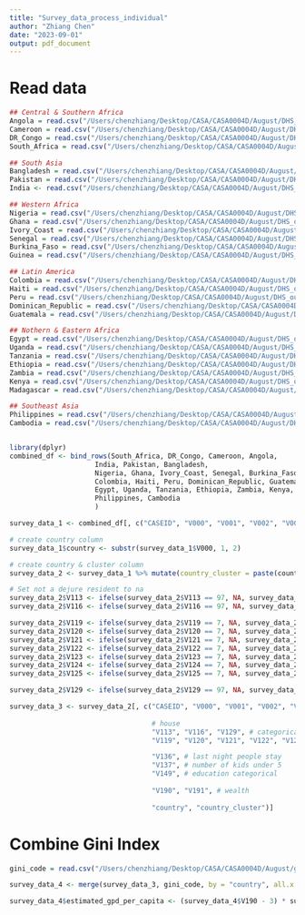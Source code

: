 ```yaml
---
title: "Survey_data_process_individual"
author: "Zhiang Chen"
date: "2023-09-01"
output: pdf_document
---
```


# Read data
```r
## Central & Southern Africa
Angola = read.csv("/Users/chenzhiang/Desktop/CASA/CASA0004D/August/DHS_output/Central_Southern_Africa/Angola_survey.csv")
Cameroon = read.csv("/Users/chenzhiang/Desktop/CASA/CASA0004D/August/DHS_output/Central_Southern_Africa/Cameroon_survey.csv")
DR_Congo = read.csv("/Users/chenzhiang/Desktop/CASA/CASA0004D/August/DHS_output/Central_Southern_Africa/DR_Congo_survey.csv")
South_Africa = read.csv("/Users/chenzhiang/Desktop/CASA/CASA0004D/August/DHS_output/Central_Southern_Africa/South_Africa_survey.csv")

## South Asia
Bangladesh = read.csv("/Users/chenzhiang/Desktop/CASA/CASA0004D/August/DHS_output/South_Asia/Bangladesh_survey.csv")
Pakistan = read.csv("/Users/chenzhiang/Desktop/CASA/CASA0004D/August/DHS_output/South_Asia/Pakistan_survey.csv")
India <- read.csv("/Users/chenzhiang/Desktop/CASA/CASA0004D/August/DHS_output/South_Asia/India_survey.csv")

## Western Africa
Nigeria = read.csv("/Users/chenzhiang/Desktop/CASA/CASA0004D/August/DHS_output/Western_Africa/Nigeria_survey.csv")
Ghana = read.csv("/Users/chenzhiang/Desktop/CASA/CASA0004D/August/DHS_output/Western_Africa/Ghana_survey.csv")
Ivory_Coast = read.csv("/Users/chenzhiang/Desktop/CASA/CASA0004D/August/DHS_output/Western_Africa/Ivory_Coast_survey.csv")
Senegal = read.csv("/Users/chenzhiang/Desktop/CASA/CASA0004D/August/DHS_output/Western_Africa/Senegal_survey.csv")
Burkina_Faso = read.csv("/Users/chenzhiang/Desktop/CASA/CASA0004D/August/DHS_output/Western_Africa/Burkina_Faso_survey.csv")
Guinea = read.csv("/Users/chenzhiang/Desktop/CASA/CASA0004D/August/DHS_output/Western_Africa/Guinea_survey.csv")

## Latin America
Colombia = read.csv("/Users/chenzhiang/Desktop/CASA/CASA0004D/August/DHS_output/Latin_America/Colombia_survey.csv")
Haiti = read.csv("/Users/chenzhiang/Desktop/CASA/CASA0004D/August/DHS_output/Latin_America/Haiti_survey.csv")
Peru = read.csv("/Users/chenzhiang/Desktop/CASA/CASA0004D/August/DHS_output/Latin_America/Peru_survey.csv")
Dominican_Republic = read.csv("/Users/chenzhiang/Desktop/CASA/CASA0004D/August/DHS_output/Latin_America/Dominican_Republic_survey.csv")
Guatemala = read.csv("/Users/chenzhiang/Desktop/CASA/CASA0004D/August/DHS_output/Latin_America/Guatemala_survey.csv")

## Nothern & Eastern Africa
Egypt = read.csv("/Users/chenzhiang/Desktop/CASA/CASA0004D/August/DHS_output/Nothern_Eastern_Africa/Egypt_survey.csv")
Uganda = read.csv("/Users/chenzhiang/Desktop/CASA/CASA0004D/August/DHS_output/Nothern_Eastern_Africa/Uganda_survey.csv")
Tanzania = read.csv("/Users/chenzhiang/Desktop/CASA/CASA0004D/August/DHS_output/Nothern_Eastern_Africa/Tanzania_survey.csv")
Ethiopia = read.csv("/Users/chenzhiang/Desktop/CASA/CASA0004D/August/DHS_output/Nothern_Eastern_Africa/Ethiopia_survey.csv")
Zambia = read.csv("/Users/chenzhiang/Desktop/CASA/CASA0004D/August/DHS_output/Nothern_Eastern_Africa/Zambia_survey.csv")
Kenya = read.csv("/Users/chenzhiang/Desktop/CASA/CASA0004D/August/DHS_output/Nothern_Eastern_Africa/Kenya_survey.csv")
Madagascar = read.csv("/Users/chenzhiang/Desktop/CASA/CASA0004D/August/DHS_output/Nothern_Eastern_Africa/Madagascar_survey.csv")

## Southeast Asia
Philippines = read.csv("/Users/chenzhiang/Desktop/CASA/CASA0004D/August/DHS_output/Southeast_Asia/Philippines_survey.csv")
Cambodia = read.csv("/Users/chenzhiang/Desktop/CASA/CASA0004D/August/DHS_output/Southeast_Asia/Cambodia_survey.csv")


library(dplyr)
combined_df <- bind_rows(South_Africa, DR_Congo, Cameroon, Angola,
                     India, Pakistan, Bangladesh,
                     Nigeria, Ghana, Ivory_Coast, Senegal, Burkina_Faso, Guinea,
                     Colombia, Haiti, Peru, Dominican_Republic, Guatemala,
                     Egypt, Uganda, Tanzania, Ethiopia, Zambia, Kenya, Madagascar,
                     Philippines, Cambodia
                     )

survey_data_1 <- combined_df[, c("CASEID", "V000", "V001", "V002", "V008", "V010", "V011", "V012", "V013", "V015", "V020", "V106", "V107", "V113", "V116", "V119", "V120", "V121", "V122", "V123", "V124", "V125", "V129", "V136", "V137", "V149", "V190", "V191")]

# create country column
survey_data_1$country <- substr(survey_data_1$V000, 1, 2)

# create country & cluster column
survey_data_2 <- survey_data_1 %>% mutate(country_cluster = paste(country, V001, sep = ""))

# Set not a dejure resident to na
survey_data_2$V113 <- ifelse(survey_data_2$V113 == 97, NA, survey_data_2$V113)
survey_data_2$V116 <- ifelse(survey_data_2$V116 == 97, NA, survey_data_2$V116)

survey_data_2$V119 <- ifelse(survey_data_2$V119 == 7, NA, survey_data_2$V119)
survey_data_2$V120 <- ifelse(survey_data_2$V120 == 7, NA, survey_data_2$V120)
survey_data_2$V121 <- ifelse(survey_data_2$V121 == 7, NA, survey_data_2$V121)
survey_data_2$V122 <- ifelse(survey_data_2$V122 == 7, NA, survey_data_2$V122)
survey_data_2$V123 <- ifelse(survey_data_2$V123 == 7, NA, survey_data_2$V123)
survey_data_2$V124 <- ifelse(survey_data_2$V124 == 7, NA, survey_data_2$V124)
survey_data_2$V125 <- ifelse(survey_data_2$V125 == 7, NA, survey_data_2$V125)

survey_data_2$V129 <- ifelse(survey_data_2$V129 == 97, NA, survey_data_2$V129)

survey_data_3 <- survey_data_2[, c("CASEID", "V000", "V001", "V002", "V012", "V020", "V107", 
                                   
                                   # house
                                   "V113", "V116", "V129", # categorical
                                   "V119", "V120", "V121", "V122", "V123", "V124", "V125", # dummy

                                   "V136", # last night people stay
                                   "V137", # number of kids under 5
                                   "V149", # education categorical
                                   
                                   "V190", "V191", # wealth
                                   
                                   "country", "country_cluster")]
```


# Combine Gini Index
```r
gini_code = read.csv("/Users/chenzhiang/Desktop/CASA/CASA0004D/August/gini_clean.csv")

survey_data_4 <- merge(survey_data_3, gini_code, by = "country", all.x = TRUE)

survey_data_4$estimated_gpd_per_capita <- (survey_data_4$V190 - 3) * survey_data_4$gini * survey_data_4$gpd_per_capita / 150 + survey_data_4$gpd_per_capita
```

